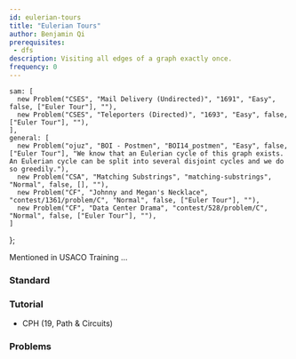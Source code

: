 ```yaml
---
id: eulerian-tours
title: "Eulerian Tours"
author: Benjamin Qi
prerequisites: 
 - dfs
description: Visiting all edges of a graph exactly once.
frequency: 0
---
```



    sam: [
      new Problem("CSES", "Mail Delivery (Undirected)", "1691", "Easy", false, ["Euler Tour"], ""),
      new Problem("CSES", "Teleporters (Directed)", "1693", "Easy", false, ["Euler Tour"], ""),
    ],
    general: [
      new Problem("ojuz", "BOI - Postmen", "BOI14_postmen", "Easy", false, ["Euler Tour"], "We know that an Eulerian cycle of this graph exists. An Eulerian cycle can be split into several disjoint cycles and we do so greedily."),
      new Problem("CSA", "Matching Substrings", "matching-substrings", "Normal", false, [], ""),
      new Problem("CF", "Johnny and Megan's Necklace", "contest/1361/problem/C", "Normal", false, ["Euler Tour"], ""),
      new Problem("CF", "Data Center Drama", "contest/528/problem/C", "Normal", false, ["Euler Tour"], ""),
    ]
};

Mentioned in USACO Training ...

### Standard

<Problems problems={problems.sam} />

### Tutorial

 - CPH (19, Path & Circuits)

### Problems

<Problems problems={problems.general} />
